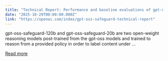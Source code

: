 ```yaml
---
title: "Technical Report: Performance and baseline evaluations of gpt-oss-safeguard-120b and gpt-oss-safeguard-20b"
date: "2025-10-29T00:00:00.000Z"
link: "https://openai.com/index/gpt-oss-safeguard-technical-report"
---
```


gpt-oss-safeguard-120b and gpt-oss-safeguard-20b are two open-weight reasoning models post-trained from the gpt-oss models and trained to reason from a provided policy in order to label content under ...

[Read more](https://openai.com/index/gpt-oss-safeguard-technical-report)
